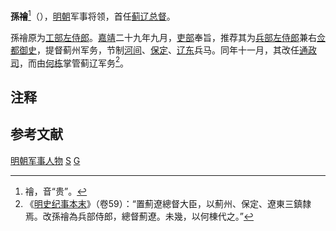 '''孫禬'''<ref>禬，音“贵”。</ref>（{{bd|?||?||}}），[[明朝|明朝]]军事将领，首任[[蓟辽总督|蓟辽总督]]。

孫禬原为[[工部侍郎|工部左侍郎]]。[[嘉靖|嘉靖]]二十九年九月，[[吏部|吏部]]奉旨，推荐其为[[兵部侍郎|兵部左侍郎]]兼右[[佥都御史|佥都御史]]，提督蓟州军务，节制[[河间|河间]]、[[保定|保定]]、[[辽东|辽东]]兵马。同年十一月，其改任[[通政司|通政司]]，而由[[何栋|何栋]]掌管蓟辽军务<ref>《[[明史纪事本末|明史纪事本末]]》（卷59）：“置薊遼總督大臣，以薊州、保定、遼東三鎮隸焉。改孫禬為兵部侍郎，總督薊遼。未幾，以何棟代之。”</ref>。

==注释==
{{reflist}}

==参考文献==
<div class="references-small">
<references></references>
</div>

{{明朝人物小作品}}

[[Category:明朝军事人物|明朝军事人物]]
[[Category:明朝蓟辽总督|S]]
[[Category:孙姓|G]]